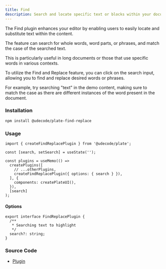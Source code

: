 ```yaml
---
title: Find
description: Search and locate specific text or blocks within your document
---
```


The Find plugin enhances your editor by enabling users to easily locate and substitute text within the content.

The feature can search for whole words, word parts, or phrases, and match the case of the searched text.

This is particularly useful in long documents or those that use specific words in various contexts.

[//]: # (With the ability to replace individual instances or all occurrences of the searched phrase, this plugin streamlines the editing process and ensures content consistency.)
To utilize the Find and Replace feature, you can click on the search input, allowing you to find and replace desired words or phrases.

For example, try searching "text" in the demo content, making sure to match the case as there are different instances of the word present in the document.

### Installation

```bash
npm install @udecode/plate-find-replace
```

### Usage

```tsx
import { createFindReplacePlugin } from '@udecode/plate';

const [search, setSearch] = useState('');

const plugins = useMemo(() =>
  createPlugins([
    // ...otherPlugins,
    createFindReplacePlugin({ options: { search } }),
  ], {
    components: createPlateUI(),
  }),
  [search]
);
```

#### Options

```tsx
export interface FindReplacePlugin {
  /**
   * Searching text to highlight
   */
  search?: string;
}
```

### Source Code

- [Plugin](https://github.com/udecode/plate/blob/main/packages/decorators/find-replace/src/createFindReplacePlugin.ts)